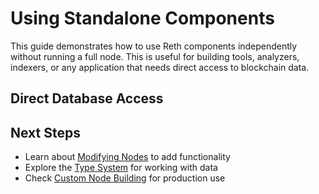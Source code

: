 # Using Standalone Components

This guide demonstrates how to use Reth components independently without running a full node. This is useful for building tools, analyzers, indexers, or any application that needs direct access to blockchain data.

## Direct Database Access


## Next Steps

- Learn about [Modifying Nodes](/sdk/examples/modify-node) to add functionality
- Explore the [Type System](/sdk/typesystem/block) for working with data
- Check [Custom Node Building](/sdk/custom-node/prerequisites) for production use
